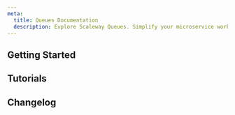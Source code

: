 ```yaml
---
meta:
  title: Queues Documentation
  description: Explore Scaleway Queues. Simplify your microservice workflows with scalable, reliable, and cost-effective message handling solutions.
---
```


<ProductHeader 
   productName="Queues"
   productLogo="sqs"
   description="Transfer messages between microservices and platforms with Scaleway Queues, facilitating the development of highly scalable, reliable, distributed applications."
   url="/queues/quickstart/"
   label="Queues Quickstart"
/>

## Getting Started

<Grid>
    <SummaryCard
        title="Quickstart"
        icon="rocket"
        description="Learn how to start using Queues"
        label="View Quickstart"
        url="/queues/quickstart/"
    />
    <SummaryCard
        title="Concepts"
        icon="info"
        description="Core concepts that give you a better understanding of Scaleway Queues."
        label="View Concepts"
        url="/queues/concepts/"
    />
    <SummaryCard
        title="How-tos"
        icon="help-circle-outline"
        description="Check our guides to creating and configuring your queues"
        label="View How-tos"
        url="/queues/how-to/"
    />
        <SummaryCard
        title="Additional Content"
        icon="book-open-outline"
        description="Take a deeper dive into Scaleway Queues"
        label="View Additional Content"
        url="/queues/reference-content/"
    />
</Grid>


## Tutorials

<Grid>
    <DefaultCard
        title="Create a serverless webpage-scraping architecture, with Scaleway Queues, Serverless Functions and Managed Database."
        url="/tutorials/create-serverless-scraping/"
        label="Read more"
    />
</Grid>


<ClickableBanner
    productLogo="cli"
    title="Queues API"
    description="Manage Queues using the Scaleway APIs."
    url="https://www.scaleway.com/en/developers/api/messaging-and-queuing/sqs-api/"
    label="Go to Scaleway Queues API"
/>

## Changelog

<ChangelogList
    productName="messaging-and-queuing"
    numberOfChanges={3}
/>